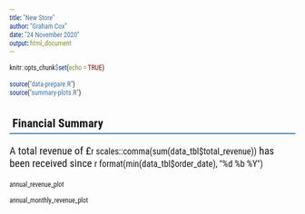 ```yaml
---
title: "New Store"
author: "Graham Cox"
date: "24 November 2020"
output: html_document
---
```


```r
knitr::opts_chunk$set(echo = TRUE)

```
```r
source("data-prepare.R")
source("summary-plots.R")
```
<meta http-equiv="Content-type" content="text/html;charset=UTF-8">
<style type="text/css">
body * {font-family:Roboto Condensed}
p {font-size:14pt}
h1 {font-size:30pt;color:white;background:#4682B4;padding:7px}
h2 {font-weight:700;border-bottom:2px solid #4682B4;padding:5px}
</style>

## Financial Summary

A total revenue of £`r scales::comma(sum(data_tbl$total_revenue))` has been received since `r format(min(data_tbl$order_date), "%d %b %Y")`

```r
annual_revenue_plot

```


```r
annual_monthly_revenue_plot
```

